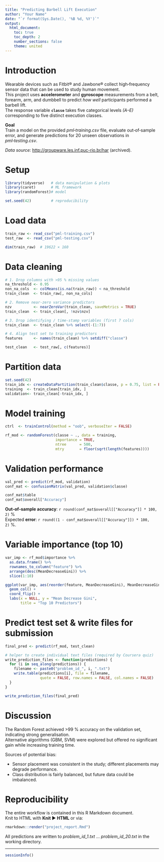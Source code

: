 ```yaml
---
title: "Predicting Barbell Lift Execution"
author: "Your Name"
date: "`r format(Sys.Date(), '%B %d, %Y')`"
output:
  html_document:
    toc: true
    toc_depth: 2
    number_sections: false
    theme: united
---
```


# Introduction

Wearable devices such as Fitbit® and Jawbone® collect high‐frequency sensor data that can be used to study human movement.  
This project uses **accelerometer** and **gyroscope** measurements from a belt, forearm, arm, and dumbbell to predict *how well* participants performed a barbell lift.  
The response variable **`classe`** takes five categorical levels *(A–E)* corresponding to five distinct execution classes.

**Goal**  
Train a model on the provided *pml‑training.csv* file, evaluate out‑of‑sample error, and generate predictions for 20 unseen observations in *pml‑testing.csv*.

*Data source:* <http://groupware.les.inf.puc-rio.br/har> (archived).

# Setup

```r
library(tidyverse)   # data manipulation & plots
library(caret)       # ML framework
library(randomForest)# model

set.seed(42)         # reproducibility
```

# Load data

```r
train_raw <- read_csv("pml-training.csv")
test_raw  <- read_csv("pml-testing.csv")

dim(train_raw)  # 19622 × 160
```

# Data cleaning

```r
# 1. Drop columns with >95 % missing values
na_threshold <- 0.95
non_na_cols  <- colMeans(is.na(train_raw)) < na_threshold
train_clean  <- train_raw[, non_na_cols]

# 2. Remove near‑zero variance predictors
nzv          <- nearZeroVar(train_clean, saveMetrics = TRUE)
train_clean  <- train_clean[, !nzv$nzv]

# 3. Drop identifying / time‑stamp variables (first 7 cols)
train_clean  <- train_clean %>% select(-(1:7))

# 4. Align test set to training predictors
features     <- names(train_clean) %>% setdiff("classe")

test_clean   <- test_raw[, c(features)]
```

# Partition data

```r
set.seed(42)
train_idx <- createDataPartition(train_clean$classe, p = 0.75, list = FALSE)
training  <- train_clean[train_idx, ]
validation<- train_clean[-train_idx, ]
```

# Model training

```r
ctrl  <- trainControl(method = "oob", verboseIter = FALSE)

rf_mod <- randomForest(classe ~ ., data = training,
                       importance = TRUE,
                       ntree      = 500,
                       mtry       = floor(sqrt(length(features))))
```

# Validation performance

```r
val_pred <- predict(rf_mod, validation)
conf_mat <- confusionMatrix(val_pred, validation$classe)

conf_mat$table
conf_mat$overall["Accuracy"]
```

**Out‑of‑sample accuracy**: `r round(conf_mat$overall[["Accuracy"]] * 100, 2)` %  
Expected **error**: `r round((1 - conf_mat$overall[["Accuracy"]]) * 100, 2)` %.

# Variable importance (top 10)

```r
var_imp <- rf_mod$importance %>%
  as.data.frame() %>%
  rownames_to_column("feature") %>%
  arrange(desc(MeanDecreaseGini)) %>%
  slice(1:10)

ggplot(var_imp, aes(reorder(feature, MeanDecreaseGini), MeanDecreaseGini)) +
  geom_col() +
  coord_flip() +
  labs(x = NULL, y = "Mean Decrease Gini",
       title = "Top 10 Predictors")
```

# Predict test set & write files for submission

```r
final_pred <- predict(rf_mod, test_clean)

# helper to create individual text files (required by Coursera quiz)
write_prediction_files <- function(predictions) {
  for (i in seq_along(predictions)) {
    filename <- paste0("problem_id_", i, ".txt")
    write.table(predictions[i], file = filename,
                quote = FALSE, row.names = FALSE, col.names = FALSE)
  }
}

write_prediction_files(final_pred)
```

# Discussion

The Random Forest achieved >99 % accuracy on the validation set, indicating strong generalisation.  
Alternative algorithms (GBM, SVM) were explored but offered no significant gain while increasing training time.

Sources of potential bias:

* Sensor placement was consistent in the study; different placements may degrade performance.
* Class distribution is fairly balanced, but future data could be imbalanced.

# Reproducibility

The entire workflow is contained in this R Markdown document.  
Knit to HTML with **Knit ▶ HTML** or via:

```r
rmarkdown::render("project_report.Rmd")
```

All predictions are written to *problem_id_1.txt* … *problem_id_20.txt* in the working directory.

---

```r
sessionInfo()
```
